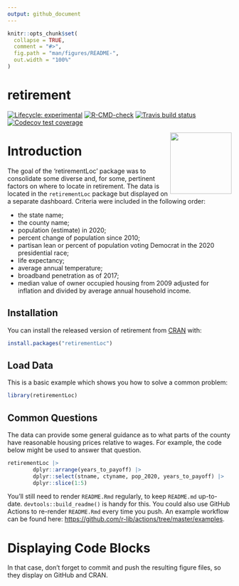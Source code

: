 ```yaml
---
output: github_document
---
```


<!-- README.md is generated from README.Rmd. Please edit that file -->

```r
knitr::opts_chunk$set(
  collapse = TRUE,
  comment = "#>",
  fig.path = "man/figures/README-",
  out.width = "100%"
)
```

# retirement

<!-- badges: start -->
[![Lifecycle: experimental](https://img.shields.io/badge/lifecycle-experimental-orange.svg)](https://lifecycle.r-lib.org/articles/stages.html#experimental)
[![R-CMD-check](https://github.com/RobWiederstein/retirement/workflows/R-CMD-check/badge.svg)](https://github.com/RobWiederstein/retirement/actions)
[![Travis build status](https://travis-ci.com/RobWiederstein/retirement.svg?branch=main)](https://travis-ci.com/RobWiederstein/retirement)
[![Codecov test coverage](https://codecov.io/gh/RobWiederstein/retirement/branch/main/graph/badge.svg)](https://codecov.io/gh/RobWiederstein/retirement?branch=main)
<!-- badges: end -->

<img src='man/figures/retirement-dashboard.png' align="right" height="138.5" />


# Introduction

The goal of the 'retirementLoc' package was to consolidate some diverse and, for some, pertinent factors on where to locate in retirement.  The data is located in the `retirementLoc` package but displayed on a separate dashboard.  Criteria were included in the following order:

- the state name;
- the county name;
- population (estimate) in 2020;
- percent change of population since 2010;
- partisan lean or percent of population voting Democrat in the 2020 presidential race;
- life expectancy;
- average annual temperature;
- broadband penetration as of 2017;
- median value of owner occupied housing from 2009 adjusted for inflation and divided by average annual household income.



## Installation

You can install the released version of retirement from [CRAN](https://CRAN.R-project.org) with:

``` r
install.packages("retirementLoc")
```

## Load Data

This is a basic example which shows you how to solve a common problem:

```r
library(retirementLoc)
```

## Common Questions

The data can provide some general guidance as to what parts of the county have reasonable housing prices relative to wages.  For example, the code below might be used to answer that question.

```r
retirementLoc |>
        dplyr::arrange(years_to_payoff) |>
        dplyr::select(stname, ctyname, pop_2020, years_to_payoff) |>
        dplyr::slice(1:5)
```

You'll still need to render `README.Rmd` regularly, to keep `README.md` up-to-date. `devtools::build_readme()` is handy for this. You could also use GitHub Actions to re-render `README.Rmd` every time you push. An example workflow can be found here: <https://github.com/r-lib/actions/tree/master/examples>.


# Displaying Code Blocks

In that case, don't forget to commit and push the resulting figure files, so they display on GitHub and CRAN.
